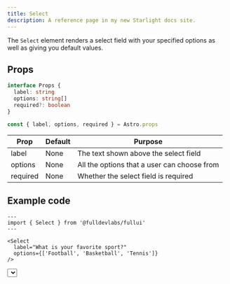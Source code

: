 ```yaml
---
title: Select
description: A reference page in my new Starlight docs site.
---
```




The `Select` element renders a select field with your specified options as well as giving you default values.

## Props

```ts
interface Props {
  label: string
  options: string[]
  required?: boolean
}

const { label, options, required } = Astro.props
```
| Prop | Default | Purpose |
| ----------- | ----------- | ----------- |
| label | None | The text shown above the select field |
| options | None | All the options that a user can choose from |
| required | None | Whether the select field is required |

## Example code
```astro title="index.astro"
---
import { Select } from '@fulldevlabs/fullui'
---

<Select 
  label="What is your favorite sport?" 
  options={['Football', 'Basketball', 'Tennis']} 
/>
```

<Window>
  <Select 
    label="What is your favorite sport?" 
    options={['Football', 'Basketball', 'Tennis']} 
  />
</Window>